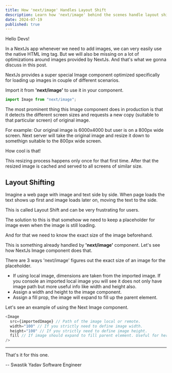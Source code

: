 ```yaml
---
title: How 'next/image' Handles Layout Shift
description: Learn how 'next/image' behind the scenes handle layout shifts and other image optimizations.
date: 2024-07-19
published: true
---
```


Hello Devs!

In a NextJs app whenever we need to add images, we can very easily use the native HTML img tag. But we will also be missing on a lot of
optimizations around images provided by NextJs. And that's what we gonna discuss in this post.

NextJs provides a super special Image component optimized specifically for loading up images in couple of different scenarios.

Import it from **'next/image'** to use it in your component.

```js
import Image from "next/image";
```

The most prominent thing this Image component does in production is that it detects the different screen sizes and requests a new copy (suitable to that particular screen) of original image.

For example: Our original image is 6000x4000 but user is on a 800px wide screen. Next server will take the original image and resize it down to somethign suitable to the 800px wide screen.

How cool is that!

This resizing process happens only once for that first time. After that the resized image is cached and served to all screens of similar size.

## Layout Shifting

Imagine a web page with image and text side by side. When page loads the text shows up first and image loads later on, moving the text to the side.

This is called Layout Shift and can be very frustrating for users.

The solution to this is that somehow we need to keep a placeholder for image even when the image is still loading.

And for that we need to know the exact size of the image beforehand.

This is something already handled by **'next/image'** component. Let's see how NextJs Image component does that.

There are 3 ways 'next/image' figures out the exact size of an image for the placeholder.

- If using local image, dimensions are taken from the imported image. If you console an imported local image you will see it does not only have image path but more useful info like width and height also.
- Assign a width and height to the image component.
- Assign a fill prop, the image will expand to fill up the parent element.

Let's see an example of using the Next Image component.

```js
<Image
  src={importedImage} // Path of the image local or remote.
  width="100" // If you strictly need to define image width.
  height="100" // If you strictly need to define image height.
  fill // If image should expand to fill parent element. Useful for hero background images.
/>
```

---

That's it for this one.

-- Swastik Yadav
Software Engineer
